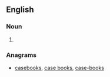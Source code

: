==English==

===Noun===
{{head|en|noun plural form}}

# {{plural of|bookcase|lang=en}}

===Anagrams===
* [[casebooks#English|casebooks]], [[case books#English|case books]], [[case-books#English|case-books]]